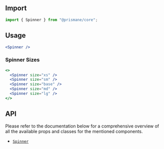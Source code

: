 ## Import

```js
import { Spinner } from "@prismane/core";
```

## Usage

```jsx
<Spinner />
```

### Spinner Sizes

```jsx
<>
  <Spinner size="xs" />
  <Spinner size="sm" />
  <Spinner size="base" />
  <Spinner size="md" />
  <Spinner size="lg" />
</>
```

## API

Please refer to the documentation below for a comprehensive overview of all the available props and classes for the mentioned components.

- [`Spinner`](/docs/components-api/spinner-api)
